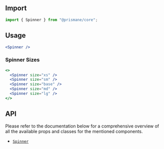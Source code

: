 ## Import

```js
import { Spinner } from "@prismane/core";
```

## Usage

```jsx
<Spinner />
```

### Spinner Sizes

```jsx
<>
  <Spinner size="xs" />
  <Spinner size="sm" />
  <Spinner size="base" />
  <Spinner size="md" />
  <Spinner size="lg" />
</>
```

## API

Please refer to the documentation below for a comprehensive overview of all the available props and classes for the mentioned components.

- [`Spinner`](/docs/components-api/spinner-api)
